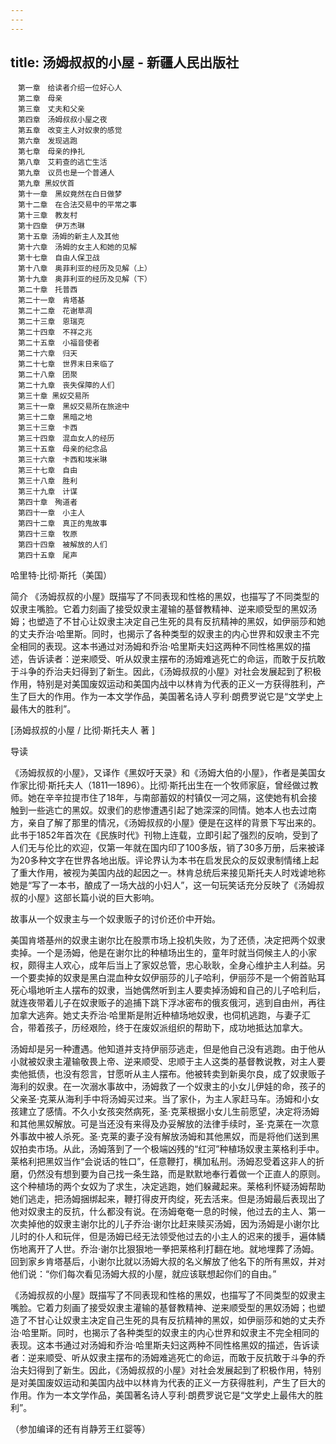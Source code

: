 ```yaml
---
---
---
```

title: 汤姆叔叔的小屋 - 新疆人民出版社
---


```
　第一章　给读者介绍一位好心人
　第二章　母亲
　第三章　丈夫和父亲
　第四章　汤姆叔叔小屋之夜
　第五章　改变主人对奴隶的感觉
　第六章　发现逃跑
　第七章　母亲的挣扎
　第八章　艾莉查的逃亡生活
　第九章　议员也是一个普通人
　第九章 黑奴伏首
　第十一章　黑奴竟然在白日做梦
　第十二章　在合法交易中的平常之事
　第十三章　教友村
　第十四章　伊万杰琳
　第十五章 汤姆的新主人及其他
　第十六章　汤姆的女主人和她的见解
　第十七章　自由人保卫战
　第十八章　奥菲利亚的经历及见解（上）
　第十九章　奥菲利亚的经历及见解（下）
　第二十章　托普西
　第二十一章　肯塔基
　第二十二章　花谢草凋
　第二十三章　恩瑞克
　第二十四章　不祥之兆
　第二十五章　小福音使者
　第二十六章　归天
　第二十七章　世界末日来临了
　第二十八章　团聚
　第二十九章　丧失保障的人们
　第三十章 黑奴交易所
　第三十一章　黑奴交易所在旅途中
　第三十二章　黑暗之地
　第三十三章　卡西
　第三十四章　混血女人的经历
　第三十五章　母亲的纪念品
　第三十六章　卡西和埃米琳
　第三十七章　自由
　第三十八章　胜利
　第三十九章　计谋
　第四十章　殉道者
　第四十一章　小主人
　第四十二章　真正的鬼故事
　第四十三章　牧原
　第四十四章　被解放的人们
　第四十五章　尾声
```





哈里特·比彻·斯托（美国）


简介 《汤姆叔叔的小屋》既描写了不同表现和性格的黑奴，也描写了不同类型的奴隶主嘴脸。它着力刻画了接受奴隶主灌输的基督教精神、逆来顺受型的黑奴汤姆；也塑造了不甘心让奴隶主决定自己生死的具有反抗精神的黑奴，如伊丽莎和她的丈夫乔治·哈里斯。同时，也揭示了各种类型的奴隶主的内心世界和奴隶主不完全相同的表现。这本书通过对汤姆和乔治·哈里斯夫妇这两种不同性格黑奴的描述，告诉读者：逆来顺受、听从奴隶主摆布的汤姆难逃死亡的命运，而敢于反抗敢于斗争的乔治夫妇得到了新生。因此，《汤姆叔叔的小屋》对社会发展起到了积极作用，特别是对美国废奴运动和美国内战中以林肯为代表的正义一方获得胜利，产生了巨大的作用。作为一本文学作品，美国著名诗人亨利·朗费罗说它是“文学史上最伟大的胜利”。





[汤姆叔叔的小屋 / 比彻·斯托夫人 著 ]





导读





《汤姆叔叔的小屋》，又译作《黑奴吁天录》和《汤姆大伯的小屋》，作者是美国女作家比彻·斯托夫人（1811—1896）。比彻·斯托出生在一个牧师家庭，曾经做过教师。她在辛辛拉提市住了18年，与南部蓄奴的村镇仅一河之隔，这使她有机会接触到一些逃亡的黑奴。奴隶们的悲惨遭遇引起了她深深的同情。她本人也去过南方，亲自了解了那里的情况，《汤姆叔叔的小屋》便是在这样的背景下写出来的。此书于1852年首次在《民族时代》刊物上连载，立即引起了强烈的反响，受到了人们无与伦比的欢迎，仅第一年就在国内印了100多版，销了30多万册，后来被译为20多种文字在世界各地出版。评论界认为本书在启发民众的反奴隶制情绪上起了重大作用，被视为美国内战的起因之一。林肯总统后来接见斯托夫人时戏谑地称她是“写了一本书，酿成了一场大战的小妇人”，这一句玩笑话充分反映了《汤姆叔叔的小屋》这部长篇小说的巨大影响。

故事从一个奴隶主与一个奴隶贩子的讨价还价中开始。

美国肯塔基州的奴隶主谢尔比在股票市场上投机失败，为了还债，决定把两个奴隶卖掉。一个是汤姆，他是在谢尔比的种植场出生的，童年时就当伺候主人的小家权，颇得主人欢心，成年后当上了家奴总管，忠心耿耿，全身心维护主人利益。另一个要卖掉的奴隶是黑白混血种女奴伊丽莎的儿子哈利，伊丽莎不是一个俯首贴耳死心塌地听主人摆布的奴隶，当她偶然听到主人要卖掉汤姆和自己的儿子哈利后，就连夜带着儿子在奴隶贩子的追捕下跳下浮冰密布的俄亥俄河，逃到自由州，再往加拿大逃奔。她丈夫乔治·哈里斯是附近种植场地奴隶，也伺机逃跑，与妻子汇合，带着孩子，历经艰险，终于在废奴派组织的帮助下，成功地抵达加拿大。

汤姆却是另一种遭遇。他知道并支持伊丽莎逃走，但是他自己没有逃跑。由于他从小就被奴隶主灌输敬畏上帝、逆来顺受、忠顺于主人这类的基督教说教，对主人要卖他抵债，也没有怨言，甘愿听从主人摆布。他被转卖到新奥尔良，成了奴隶贩子海利的奴隶。在一次溺水事故中，汤姆救了一个奴隶主的小女儿伊娃的命，孩子的父亲圣·克莱从海利手中将汤姆买过来。当了家仆，为主人家赶马车。汤姆和小女孩建立了感情。不久小女孩突然病死，圣·克莱根据小女儿生前愿望，决定将汤姆和其他黑奴解放。可是当还没有来得及办妥解放的法律手续时，圣·克莱在一次意外事故中被人杀死。圣·克莱的妻子没有解放汤姆和其他黑奴，而是将他们送到黑奴拍卖市场。从此，汤姆落到了一个极端凶残的“红河”种植场奴隶主莱格利手中。莱格利把黑奴当作“会说话的牲口”，任意鞭打，横加私刑。汤姆忍受着这非人的折磨，仍然没有想到要为自己找一条生路，而是默默地奉行着做一个正直人的原则。这个种植场的两个女奴为了求生，决定逃跑，她们躲藏起来。莱格利怀疑汤姆帮助她们逃走，把汤姆捆绑起来，鞭打得皮开肉绽，死去活来。但是汤姆最后表现出了他对奴隶主的反抗，什么都没有说。在汤姆奄奄一息的时候，他过去的主人、第一次卖掉他的奴隶主谢尔比的儿子乔治·谢尔比赶来赎买汤姆，因为汤姆是小谢尔比儿时的仆人和玩伴，但是汤姆已经无法领受他过去的小主人的迟来的援手，遍体鳞伤地离开了人世。乔治·谢尔比狠狠地一拳把莱格利打翻在地。就地埋葬了汤姆。回到家乡肯塔基后，小谢尔比就以汤姆大叔的名义解放了他名下的所有黑奴，并对他们说：“你们每次看见汤姆大叔的小屋，就应该联想起你们的自由。”

《汤姆叔叔的小屋》既描写了不同表现和性格的黑奴，也描写了不同类型的奴隶主嘴脸。它着力刻画了接受奴隶主灌输的基督教精神、逆来顺受型的黑奴汤姆；也塑造了不甘心让奴隶主决定自己生死的具有反抗精神的黑奴，如伊丽莎和她的丈夫乔治·哈里斯。同时，也揭示了各种类型的奴隶主的内心世界和奴隶主不完全相同的表现。这本书通过对汤姆和乔治·哈里斯夫妇这两种不同性格黑奴的描述，告诉读者：逆来顺受、听从奴隶主摆布的汤姆难逃死亡的命运，而敢于反抗敢于斗争的乔治夫妇得到了新生。因此，《汤姆叔叔的小屋》对社会发展起到了积极作用，特别是对美国废奴运动和美国内战中以林肯为代表的正义一方获得胜利，产生了巨大的作用。作为一本文学作品，美国著名诗人亨利·朗费罗说它是“文学史上最伟大的胜利”。

（参加编译的还有肖静芳王红婴等）